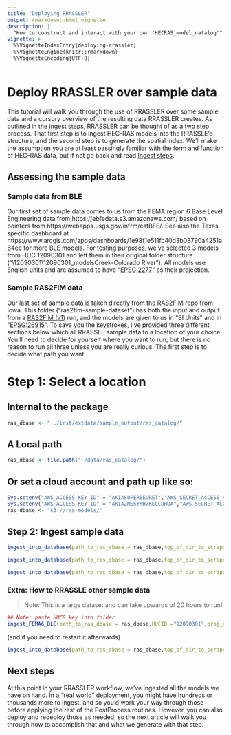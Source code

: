 ```yaml
---
title: "Deploying RRASSLER"
output: rmarkdown::html_vignette
description: |
  "How to construct and interact with your own 'HECRAS_model_catalog'"
vignette: >
  %\VignetteIndexEntry{deploying-rrassler}
  %\VignetteEngine{knitr::rmarkdown}
  %\VignetteEncoding{UTF-8}
---
```


# Deploy RRASSLER over sample data

This tutorial will walk you through the use of RRASSLER over some sample data and a cursory overview of the resulting data RRASSLER creates.  As outlined in the ingest steps, RRASSLER can be thought of as a two step process.  That first step is to ingest HEC-RAS models into the RRASSLE'd structure, and the second step is to generate the spatial index.  We'll make the assumption you are at least passingly familiar with the form and function of HEC-RAS data, but if not go back and read [Ingest steps](https://NOAA-OWP.github.io/RRASSLER/docs/articles/Ingest-steps.html).

## Assessing the sample data

### Sample data from BLE
Our first set of sample data comes to us from the FEMA region 6 Base Level Engineering data from https://ebfedata.s3.amazonaws.com/ based on pointers from https://webapps.usgs.gov/infrm/estBFE/.  See also the Texas specific dashboard at https://www.arcgis.com/apps/dashboards/1e98f1e511fc40d3b08790a4251a64ee for more BLE models.  For testing purposes, we've selected 3 models from HUC 12090301 and left them in their original folder structure ("\12090301\12090301_models\Model\Alum Creek-Colorado River").  All models use English units and are assumed to have "[EPSG:2277](https://epsg.io/2277)" as their projection.

### Sample RAS2FIM data

Our last set of sample data is taken directly from the [RAS2FIM](https://github.com/NOAA-OWP/ras2fim) repo from Iowa.  This folder ("ras2fim-sample-dataset") has both the input and output from a [RAS2FIM (v1)](https://github.com/NOAA-OWP/ras2fim/tree/main) run, and the models are given to us in "SI Units" and in "[EPSG:26915](https://epsg.io/26915)".  To save you the keystrokes, I've provided three different sections below which all RRASSLE sample data to a location of your choice.  You'll need to decide for yourself where you want to run, but there is no reason to run all three unless you are really curious.  The first step is to decide what path you want:

# Step 1: Select a location
## Internal to the package
```r
ras_dbase <- "../inst/extdata/sample_output/ras_catalog/"
```

## A Local path
```r
ras_dbase <- file.path("~/data/ras_catalog/")
```

## Or set a cloud account and path up like so:
```r
Sys.setenv("AWS_ACCESS_KEY_ID" = "AKIASUPERSECRET","AWS_SECRET_ACCESS_KEY" = "evenmoresecret","AWS_DEFAULT_REGION" = "us-also-secret")
Sys.setenv("AWS_ACCESS_KEY_ID" = "AKIAZMS5YKH7KECCDHOA","AWS_SECRET_ACCESS_KEY" = "ccoMD3BdJRXR8GunZK4iE7Lf7NfpdGzrDiYBE+tl","AWS_DEFAULT_REGION" = "us-east-2")
ras_dbase <- "s3://ras-models/"
```

## Step 2: Ingest sample data

```r
ingest_into_database(path_to_ras_dbase = ras_dbase,top_of_dir_to_scrape = "../inst/extdata/sample_ras/FEMA-R6-BLE-sample-dataset/",code_to_place_in_source = "test: FEMA6",proj_override = "EPSG:2277",apply_vdat_trans = FALSE,is_quiet = FALSE,is_verbose = TRUE,overwrite = FALSE,parallel_proc = FALSE)

ingest_into_database(path_to_ras_dbase = ras_dbase,top_of_dir_to_scrape = "../inst/extdata/sample_ras/ras2fim-sample-dataset/input_iowa/",code_to_place_in_source = "test: Iowa input",proj_override = "EPSG:26915",apply_vdat_trans = FALSE,is_quiet = FALSE,is_verbose = TRUE,overwrite = FALSE,parallel_proc = FALSE)

ingest_into_database(path_to_ras_dbase = ras_dbase,top_of_dir_to_scrape = "../inst/extdata/sample_ras/ras2fim-sample-dataset/output_iowa/05_hecras_output",code_to_place_in_source = "test: RAS2FIM V1 outputs",proj_override = "EPSG:26915",apply_vdat_trans = FALSE,is_quiet = FALSE,is_verbose = TRUE,overwrite = FALSE,parallel_proc = FALSE)
```

### Extra: How to RRASSLE other sample data

> Note: This is a large dataset and can take upwards of 20 hours to run!

```r
## Note: paste HUC8 key into folder
ingest_FEMA6_BLE(path_to_ras_dbase = ras_dbase,HUCID ="12090301",proj_override = "EPSG:2277",apply_vdat_trans = FALSE,is_quiet = FALSE,is_verbose = TRUE,overwrite = FALSE,parallel_proc = FALSE)
```

(and if you need to restart it afterwards)
```r
ingest_into_database(path_to_ras_dbase = ras_dbase,top_of_dir_to_scrape = file.path(ras_dbase,"_temp","BLE","12090301","12090301_models",fsep = .Platform$file.sep),code_to_place_in_source = "FEMA Region 6:12090301",proj_override = "EPSG:2277",apply_vdat_trans = FALSE,is_quiet = FALSE,is_verbose = TRUE,overwrite = FALSE,parallel_proc = FALSE)
```

## Next steps

At this point in your RRASSLER workflow, we've ingested all the models we have on hand.  In a "real world" deployment, you might have hundreds or thousands more to ingest, and so you'd work your way through those before applying the rest of the PostProcess routines.  However, you can also deploy and redeploy those as needed, so the next article will walk you through how to accomplish that and what we generate with that step.
